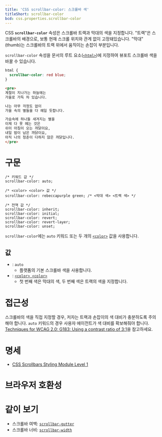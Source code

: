 ```yaml
---
title: 'CSS scrollbar-color: 스크롤바 색'
titleShort: scrollbar-color
bcd: css.properties.scrollbar-color
---
```


CSS **`scrollbar-color`** 속성은 스크롤바 트랙과 막대의 색을 지정합니다. "트랙"은 스크롤바의 배경으로, 보통 현재 스크롤 위치와 관계 없이 고정돼있습니다. "막대"(thumb)는 스크롤바의 트랙 위에서 움직이는 손잡이 부분입니다.

`scrollbar-color` 속성을 문서의 루트 요소([`<html>`])에 지정하여 뷰포트 스크롤바 색을 바꿀 수 있습니다.

```css hidden name=demo
html {
  scrollbar-color: red blue;
}
```

```html hidden name=demo
<pre>
계절이 지나가는 하늘에는
가을로 가득 차 있습니다.

나는 아무 걱정도 없이
가을 속의 별들을 다 헤일 듯합니다.

가슴속에 하나둘 새겨지는 별을
이제 다 못 헤는 것은
쉬이 아침이 오는 까닭이요,
내일 밤이 남은 까닭이요,
아직 나의 청춘이 다하지 않은 까닭입니다.
</pre>
```

<LiveExample height={140} lang="css" name="demo" />

# 구문

```css-prop
/* 키워드 값 */
scrollbar-color: auto;

/* <color> <color> 값 */
scrollbar-color: rebeccapurple green; /* <막대 색> <트랙 색> */

/* 전역 값 */
scrollbar-color: inherit;
scrollbar-color: initial;
scrollbar-color: revert;
scrollbar-color: revert-layer;
scrollbar-color: unset;
```

`scrollbar-color`에는 `auto` 키워드 또는 두 개의 [`<color>`] 값을 사용합니다.

## 값

- : `auto`
  - 플랫폼의 기본 스크롤바 색을 사용합니다.
- : [`<color> <color>`][`<color>`]
  - 첫 번째 색은 막대의 색, 두 번째 색은 트랙의 색을 지정합니다.

# 접근성

스크롤바의 색을 직접 지정할 경우, 저자는 트랙과 손잡이의 색 대비가 충분하도록 주의해야 합니다. `auto` 키워드의 경우 사용자 에이전트가 색 대비를 확보해줘야 합니다. [Techniques for WCAG 2.0: G183: Using a contrast ratio of 3:1](https://www.w3.org/TR/WCAG20-TECHS/G183.html)을 참고하세요.

# 명세

- [CSS Scrollbars Styling Module Level 1](https://drafts.csswg.org/css-scrollbars/#scrollbar-color)

# 브라우저 호환성

<BrowserCompat data={props.bcd} />

# 같이 보기

- 스크롤바 여백: [`scrollbar-gutter`]
- 스크롤바 너비: [`scrollbar-width`]

[`<color>`]: ./color_value
[`<html>`]: /docs/Web/HTML/Element/html
[`scrollbar-gutter`]: ./scrollbar-gutter
[`scrollbar-width`]: ./scrollbar-width
